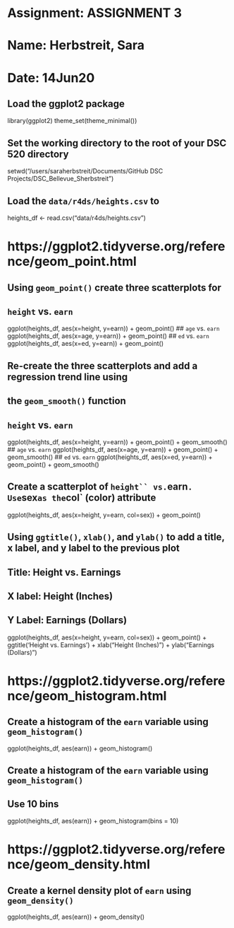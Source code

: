 
# Assignment: ASSIGNMENT 3
# Name: Herbstreit, Sara
# Date: 14Jun20

## Load the ggplot2 package
library(ggplot2)
theme_set(theme_minimal())

## Set the working directory to the root of your DSC 520 directory
setwd("/users/saraherbstreit/Documents/GitHub DSC Projects/DSC_Bellevue_Sherbstreit")

## Load the `data/r4ds/heights.csv` to
heights_df <- read.csv("data/r4ds/heights.csv")

# https://ggplot2.tidyverse.org/reference/geom_point.html
## Using `geom_point()` create three scatterplots for
## `height` vs. `earn`
ggplot(heights_df, aes(x=height, y=earn)) + geom_point()
## `age` vs. `earn`
ggplot(heights_df, aes(x=age, y=earn)) + geom_point()
## `ed` vs. `earn`
ggplot(heights_df, aes(x=ed, y=earn)) + geom_point()

## Re-create the three scatterplots and add a regression trend line using
## the `geom_smooth()` function
## `height` vs. `earn`
ggplot(heights_df, aes(x=height, y=earn)) + geom_point() + geom_smooth()
## `age` vs. `earn`
ggplot(heights_df, aes(x=age, y=earn)) + geom_point() + geom_smooth()
## `ed` vs. `earn`
ggplot(heights_df, aes(x=ed, y=earn)) + geom_point() + geom_smooth()

## Create a scatterplot of `height`` vs. `earn`.  Use `sex` as the `col` (color) attribute
ggplot(heights_df, aes(x=height, y=earn, col=sex)) + geom_point()

## Using `ggtitle()`, `xlab()`, and `ylab()` to add a title, x label, and y label to the previous plot
## Title: Height vs. Earnings
## X label: Height (Inches)
## Y Label: Earnings (Dollars)
ggplot(heights_df, aes(x=height, y=earn, col=sex)) + geom_point() + ggtitle('Height vs. Earnings') +
xlab("Height (Inches)") + ylab("Earnings (Dollars)")

# https://ggplot2.tidyverse.org/reference/geom_histogram.html
## Create a histogram of the `earn` variable using `geom_histogram()`
ggplot(heights_df, aes(earn)) + geom_histogram()

## Create a histogram of the `earn` variable using `geom_histogram()`
## Use 10 bins
ggplot(heights_df, aes(earn)) + geom_histogram(bins = 10)

# https://ggplot2.tidyverse.org/reference/geom_density.html
## Create a kernel density plot of `earn` using `geom_density()`
ggplot(heights_df, aes(earn)) +  geom_density()
